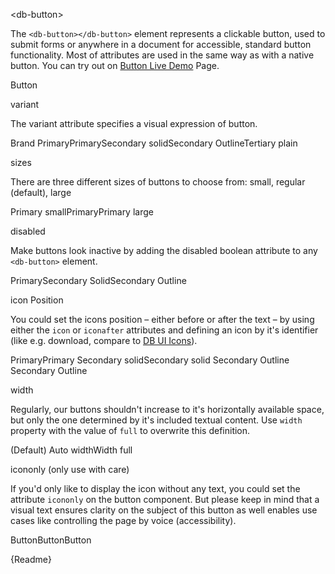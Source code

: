 

<Meta title="03-Action/Button/Intro" />

<db-headline variant="1">&lt;db-button&gt;</db-headline>

The `<db-button></db-button>` element represents a clickable button, used to submit forms or anywhere in a document for accessible, standard button functionality. Most of attributes are used in the same way as with a native button. You can try out on <a href="/story/db-button--live-demo">Button Live Demo</a> Page.

<Canvas>
  <db-button>Button</db-button>
</Canvas>

<db-headline variant="2">variant</db-headline>

The variant attribute specifies a visual expression of button.

<Canvas>
  <db-button variant="brand-primary">Brand Primary</db-button><db-button variant="primary">Primary</db-button><db-button variant="secondary-solid">Secondary solid</db-button><db-button variant="secondary-outline">Secondary Outline</db-button><db-button variant="tertiary-plain">Tertiary plain</db-button>
</Canvas>

<db-headline variant="2">sizes</db-headline>

There are three different sizes of buttons to choose from: small, regular (default), large

<Canvas>
  <db-button variant="primary" size="small">Primary small</db-button><db-button variant="primary">Primary</db-button><db-button variant="primary" size="large">Primary large</db-button>
</Canvas>

<db-headline variant="2">disabled</db-headline>

Make buttons look inactive by adding the disabled boolean attribute to any `<db-button>` element.

<Canvas>
  <db-button variant="primary" disabled>Primary</db-button><db-button variant="secondary-solid" disabled>Secondary Solid</db-button><db-button variant="secondary-outline" disabled>Secondary Outline</db-button>
</Canvas>

<db-headline variant="2">icon Position</db-headline>

You could set the icons position – either before or after the text – by using either the `icon` or `iconafter` attributes and defining an icon by it's identifier (like e.g. download, compare to [DB UI Icons](https://db-ui.github.io/core/patterns/base-icons/index.html)).

<Canvas>
  <db-button variant="primary" icon="download">Primary</db-button><db-button variant="primary" iconafter="download">Primary</db-button>
  <db-button variant="secondary-solid" icon="download">Secondary solid</db-button><db-button variant="secondary-solid" iconafter="download">Secondary solid</db-button>
  <db-button variant="secondary-outline" icon="download">Secondary Outline</db-button> <db-button variant="secondary-outline" iconafter="download">Secondary Outline</db-button>
</Canvas>

<db-headline variant="2">width</db-headline>

Regularly, our buttons shouldn't increase to it's horizontally available space, but only the one determined by it's included textual content. Use `width` property with the value of `full` to overwrite this definition.

<Canvas>
  <db-button variant="brand-primary">(Default) Auto width</db-button><span style={{display: "inline-block", width: "500px"}}><db-button variant="brand-primary" width="full">Width full</db-button></span>
</Canvas>

<db-headline variant="2">icononly (only use with care)</db-headline>

If you'd only like to display the icon without any text, you could set the attribute `icononly` on the button component. But please keep in mind that a visual text ensures clarity on the subject of this button as well enables use cases like controlling the page by voice (accessibility).

<Canvas>
  <db-button variant="primary" icon="download" icononly>Button</db-button><db-button variant="secondary-solid" icon="download" icononly>Button</db-button><db-button variant="secondary-outline" icon="download" icononly>Button</db-button>
</Canvas>


<Markdown>{Readme}</Markdown>
